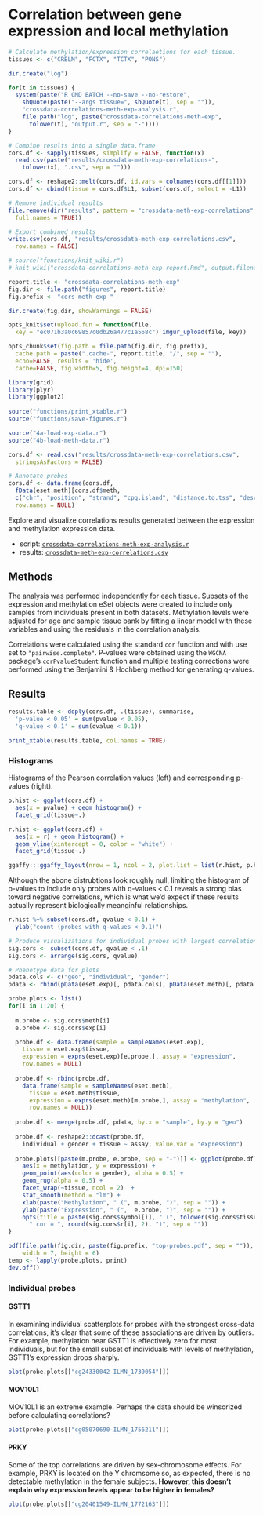 # Correlation between gene expression and local methylation

```r
  
# Calculate methylation/expression correlaetions for each tissue. 
tissues <- c("CRBLM", "FCTX", "TCTX", "PONS")

dir.create("log")

for(t in tissues) {
  system(paste("R CMD BATCH --no-save --no-restore",
    shQuote(paste("--args tissue=", shQuote(t), sep = "")),
    "crossdata-correlations-meth-exp-analysis.r",
    file.path("log", paste("crossdata-correlations-meth-exp", 
      tolower(t), "output.r", sep = "-"))))
}

# Combine results into a single data.frame
cors.df <- sapply(tissues, simplify = FALSE, function(x)
  read.csv(paste("results/crossdata-meth-exp-correlations-", 
    tolower(x), ".csv", sep = "")))

cors.df <- reshape2::melt(cors.df, id.vars = colnames(cors.df[[1]]))
cors.df <- cbind(tissue = cors.df$L1, subset(cors.df, select = -L1))

# Remove individual results
file.remove(dir("results", pattern = "crossdata-meth-exp-correlations", 
  full.names = TRUE))

# Export combined results
write.csv(cors.df, "results/crossdata-meth-exp-correlations.csv", 
  row.names = FALSE)
```

```r
# source("functions/knit_wiki.r")
# knit_wiki("crossdata-correlations-meth-exp-report.Rmd", output.filename = "Correlations between methylation and expression data")

report.title <- "crossdata-correlations-meth-exp"
fig.dir <- file.path("figures", report.title)
fig.prefix <- "cors-meth-exp-"

dir.create(fig.dir, showWarnings = FALSE)

opts_knit$set(upload.fun = function(file, 
  key = "ec071b3a0c69857c0db26a477c1a568c") imgur_upload(file, key))

opts_chunk$set(fig.path = file.path(fig.dir, fig.prefix),
  cache.path = paste(".cache-", report.title, "/", sep = ""),
  echo=FALSE, results = 'hide',
  cache=FALSE, fig.width=5, fig.height=4, dpi=150)
```

```r
library(grid)
library(plyr)
library(ggplot2)
 
source("functions/print_xtable.r")
source("functions/save-figures.r")
```

```r
source("4a-load-exp-data.r")
source("4b-load-meth-data.r")

cors.df <- read.csv("results/crossdata-meth-exp-correlations.csv",
  stringsAsFactors = FALSE)

# Annotate probes
cors.df <- data.frame(cors.df,
  fData(eset.meth)[cors.df$meth, 
  c("chr", "position", "strand", "cpg.island", "distance.to.tss", "description")],
  row.names = NULL)
```

Explore and visualize correlations results generated between the expression and methylation expression data. 

* script: [`crossdata-correlations-meth-exp-analysis.r`](https://github.com/aaronwolen/gibbs-brain-project/blob/master/crossdata-correlations-meth-exp-analysis.r)
* results: [`crossdata-meth-exp-correlations.csv`](https://github.com/aaronwolen/gibbs-brain-project/blob/master/results/crossdata-meth-exp-correlations.csv)


## Methods

The analysis was performed independently for each tissue. Subsets of the expression and methylation eSet objects were created to include only samples from individuals present in both datasets. Methylation levels were adjusted for age and sample tissue bank by fitting a linear model with these variables and using the residuals in the correlation analysis. 

Correlations were calculated using the standard `cor` function and with use set to `"pairwise.complete"`. P-values were obtained using the `WGCNA` package's `corPvalueStudent` function and multiple testing corrections were performed using the Benjamini & Hochberg method for generating q-values.

## Results

```r
results.table <- ddply(cors.df, .(tissue), summarise, 
  'p-value < 0.05' = sum(pvalue < 0.05),
  'q-value < 0.1' = sum(qvalue < 0.1))

print_xtable(results.table, col.names = TRUE)
```

### Histograms
Histograms of the Pearson correlation values (left) and corresponding p-values (right).

```r
p.hist <- ggplot(cors.df) + 
  aes(x = pvalue) + geom_histogram() +
  facet_grid(tissue~.)

r.hist <- ggplot(cors.df) + 
  aes(x = r) + geom_histogram() +
  geom_vline(xintercept = 0, color = "white") +
  facet_grid(tissue~.)

ggaffy:::ggaffy_layout(nrow = 1, ncol = 2, plot.list = list(r.hist, p.hist))
```

Although the abone distrubtions look roughly null, limiting the histogram of p-values to include only probes with q-values < 0.1 reveals a strong bias toward negative correlations, which is what we'd expect if these results actually represent biologically meanginful relationships. 

```r
r.hist %+% subset(cors.df, qvalue < 0.1) +
  ylab("count (probes with q-values < 0.1)")
```


```r

# Produce visualizations for individual probes with largest correlations
sig.cors <- subset(cors.df, qvalue < .1)
sig.cors <- arrange(sig.cors, qvalue)

# Phenotype data for plots
pdata.cols <- c("geo", "individual", "gender")
pdata <- rbind(pData(eset.exp)[, pdata.cols], pData(eset.meth)[, pdata.cols])

probe.plots <- list()
for(i in 1:20) {
  
  m.probe <- sig.cors$meth[i]
  e.probe <- sig.cors$exp[i]

  probe.df <- data.frame(sample = sampleNames(eset.exp),
    tissue = eset.exp$tissue,
    expression = exprs(eset.exp)[e.probe,], assay = "expression", 
    row.names = NULL)
  
  probe.df <- rbind(probe.df,
    data.frame(sample = sampleNames(eset.meth),
      tissue = eset.meth$tissue,
      expression = exprs(eset.meth)[m.probe,], assay = "methylation",
      row.names = NULL))
   
  probe.df <- merge(probe.df, pdata, by.x = "sample", by.y = "geo") 
    
  probe.df <- reshape2::dcast(probe.df, 
    individual + gender + tissue ~ assay, value.var = "expression")
  
  probe.plots[[paste(m.probe, e.probe, sep = "-")]] <- ggplot(probe.df) +
    aes(x = methylation, y = expression) +
    geom_point(aes(color = gender), alpha = 0.5) +
    geom_rug(alpha = 0.5) +
    facet_wrap(~tissue, ncol = 2)  +
    stat_smooth(method = "lm") +
    xlab(paste("Methylation", " (", m.probe, ")", sep = "")) +
    ylab(paste("Expression", " (",  e.probe, ")", sep = "")) +
    opts(title = paste(sig.cors$symbol[i], " (", tolower(sig.cors$tissue[i]), 
      " cor = ", round(sig.cors$r[i], 2), ")", sep = ""))
}

pdf(file.path(fig.dir, paste(fig.prefix, "top-probes.pdf", sep = "")),
    width = 7, height = 6)
temp <- lapply(probe.plots, print)
dev.off()
```

### Individual probes

#### GSTT1
In examining individual scatterplots for probes with the strongest cross-data correlations, it's clear that some of these associations are driven by outliers. For example, methylation near GSTT1 is effectively zero for most individuals, but for the small subset of individuals with levels of methylation, GSTT1's expression drops sharply. 
```r
plot(probe.plots[["cg24330042-ILMN_1730054"]])
```

#### MOV10L1
MOV10L1 is an extreme example. Perhaps the data should be winsorized before calculating correlations? 
```r
plot(probe.plots[["cg05070690-ILMN_1756211"]])
```

#### PRKY
Some of the top correlations are driven by sex-chromosome effects. For example, PRKY is located on the Y chromsome so, as expected, there is no detectable methylation in the female subjects. **However, this doesn't explain why expression levels appear to be higher in females?**
```r
plot(probe.plots[["cg20401549-ILMN_1772163"]])
```

